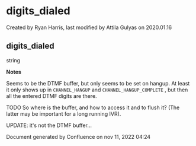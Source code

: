 
# digits_dialed 

 Created by  Ryan Harris, last modified by  Attila Gulyas on 2020.01.16

## digits_dialed  
string

**Notes**

Seems to be the DTMF buffer, but only seems to be set on hangup. At least it only shows up in `CHANNEL_HANGUP` and `CHANNEL_HANGUP_COMPLETE` , but then all the entered DTMF digits are there.

TODO So where is the buffer, and how to access it and to flush it? (The latter may be important for a long running IVR).

UPDATE: it's not the DTMF buffer...

Document generated by Confluence on nov 11, 2022 04:24
